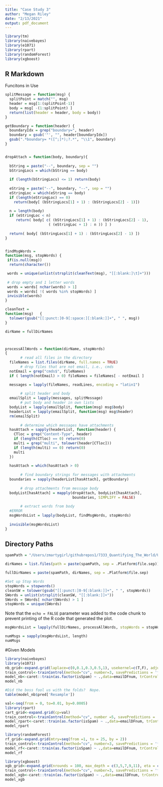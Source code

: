 ```yaml
---
title: "Case Study 3"
author: "Megan Riley"
date: "2/13/2021"
output: pdf_document
---
```


```r
library(tm)
library(naivebayes)
library(e1071)
library(rpart)
library(randomForest)
library(xgboost)


```

## R Markdown

Funcitons in Use

```r

splitMessage = function(msg) {
  splitPoint = match("", msg)
  header = msg[1:(splitPoint-1)]
  body = msg[ -(1:splitPoint) ]
  return(list(header = header, body = body))
}

getBoundary = function(header) {
  boundaryIdx = grep("boundary=", header)
  boundary = gsub('"', "", header[boundaryIdx])
  gsub(".*boundary= *([^;]*);?.*", "\\1", boundary)
}


dropAttach = function(body, boundary){
  
  bString = paste("--", boundary, sep = "")
  bStringLocs = which(bString == body)
  
  if (length(bStringLocs) <= 1) return(body)
  
  eString = paste("--", boundary, "--", sep = "")
  eStringLoc = which(eString == body)
  if (length(eStringLoc) == 0) 
    return(body[ (bStringLocs[1] + 1) : (bStringLocs[2] - 1)])
  
  n = length(body)
  if (eStringLoc < n) 
     return( body[ c( (bStringLocs[1] + 1) : (bStringLocs[2] - 1), 
                    ( (eStringLoc + 1) : n )) ] )
  
  return( body[ (bStringLocs[1] + 1) : (bStringLocs[2] - 1) ])
}


findMsgWords = 
function(msg, stopWords) {
 if(is.null(msg))
  return(character())

 words = unique(unlist(strsplit(cleanText(msg), "[[:blank:]\t]+")))
 
 # drop empty and 1 letter words
 words = words[ nchar(words) > 1]
 words = words[ !( words %in% stopWords) ]
 invisible(words)
}

cleanText =
function(msg)   {
  tolower(gsub("[[:punct:]0-9[:space:][:blank:]]+", " ", msg))
}

dirName = fullDirNames



processAllWords = function(dirName, stopWords)
{
       # read all files in the directory
  fileNames = list.files(dirName, full.names = TRUE)
       # drop files that are not email, i.e., cmds
  notEmail = grep("cmds$", fileNames)
  if ( length(notEmail) > 0) fileNames = fileNames[ - notEmail ]

  messages = lapply(fileNames, readLines, encoding = "latin1")
  
       # split header and body
  emailSplit = lapply(messages, splitMessage)
       # put body and header in own lists
  bodyList = lapply(emailSplit, function(msg) msg$body)
  headerList = lapply(emailSplit, function(msg) msg$header)
  rm(emailSplit)
  
       # determine which messages have attachments
  hasAttach = sapply(headerList, function(header) {
    CTloc = grep("Content-Type", header)
    if (length(CTloc) == 0) return(0)
    multi = grep("multi", tolower(header[CTloc])) 
    if (length(multi) == 0) return(0)
    multi
  })
  
  hasAttach = which(hasAttach > 0)
  
       # find boundary strings for messages with attachments
  boundaries = sapply(headerList[hasAttach], getBoundary)
  
       # drop attachments from message body
  bodyList[hasAttach] = mapply(dropAttach, bodyList[hasAttach], 
                               boundaries, SIMPLIFY = FALSE)
  
       # extract words from body
  #ERROR
  msgWordsList = lapply(bodyList, findMsgWords, stopWords)
  
  invisible(msgWordsList)
}

```

## Directory Paths


```r
spamPath = "/Users/zmartygirl/githubrepos1/7333_Quantifying_The_World/Unit6_CaseStudy3/data"

dirNames = list.files(path = paste(spamPath, sep = .Platform$file.sep))

fullDirNames = paste(spamPath, dirNames, sep = .Platform$file.sep)

#Set up Stop Words
stopWords = stopwords()
cleanSW = tolower(gsub("[[:punct:]0-9[:blank:]]+", " ", stopWords))
SWords = unlist(strsplit(cleanSW, "[[:blank:]]+"))
SWords = SWords[ nchar(SWords) > 1 ]
stopWords = unique(SWords)

```

Note that the `echo = FALSE` parameter was added to the code chunk to prevent printing of the R code that generated the plot.

```r
msgWordsList = lapply(fullDirNames, processAllWords, stopWords = stopWords)
```


```r
numMsgs = sapply(msgWordsList, length)
numMsgs

```


#Given Models
```r
library(naivebayes)
library(e1071)
nb_grid<-expand.grid(laplace=c(0,0.1,0.3,0.5,1), usekernel=c(T,F), adjust=c(T,F))
train_control<-trainControl(method="cv", number=3, savePredictions = 'final',summaryFunction = f1)
model_nb<-caret::train(as.factor(isSpam) ~ .,data=emailDFnum, trControl = train_control, method='naive_bayes',tuneGrid = nb_grid)
model_nb

#Did the boss fool us with the folds?  Nope.
table(model_nb$pred['Resample'])

val<-seq(from = 0, to=0.01, by=0.0005)
library(rpart)
cart_grid<-expand.grid(cp=val)
train_control<-trainControl(method="cv", number =5, savePredictions = 'final',summaryFunction = f1)
model_rpart<-caret::train(as.factor(isSpam) ~ .,data=emailDFnum, trControl = train_control, method='rpart',tuneGrid = cart_grid)
model_rpart

library(randomForest)
rf_grid<-expand.grid(mtry=seq(from =1, to = 25, by = 2))
train_control<-trainControl(method="cv", number=3, savePredictions = 'final',summaryFunction = f1)
model_rf<-caret::train(as.factor(isSpam) ~ .,data=emailDFnum, trControl = train_control, ntree=200,method='rf',tuneGrid = rf_grid)
model_rf

library(xgboost)
xgb_grid<-expand.grid(nrounds = 100, max_depth = c(3,5,7,9,11), eta = c(0.01,0.03,0.1), gamma=c(1,3,5,10), colsample_bytree=1, min_child_weight=1, subsample=1)
train_control<-trainControl(method="cv", number=3, savePredictions = 'final',summaryFunction = f1)
model_xgb<-caret::train(as.factor(isSpam) ~ .,data=emailDFnum, trControl = train_control,method='xgbTree',tuneGrid = xgb_grid)
model_xgb



```